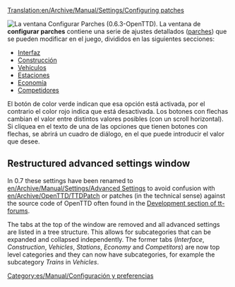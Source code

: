 [[Translation:en/Archive/Manual/Settings/Configuring patches]]
{{es/Traducción|en/Archive/Manual/Settings/Configuring patches|66}}
{{es/Aviso|La información de estas páginas se aplica a las versiones '''de la 0.3.0 a la 0.6.3'''.
:*Para '''0.7.0 y posteriores''' - Vea [[es/Archive/Manual/Settings/Opciones avanzadas|Opciones avanzadas/Es]] para obtener información de cómo cambiar la configuración.
:*Para '''0.2.0 y 0.2.1''' - Vea [[es/Configurar parches en 0.2.0|Configurar parches en 0.2.0]].}}


[[File:es/Archive/Manual/Settings/0.6.0 configurepatches interface.png|right|frame|La ventana ''Configurar Parches'' (0.6.3-OpenTTD).]]
La ventana de '''configurar parches''' contiene una serie de ajustes detallados ([[es/Community/Patches/Parches|parches]]) que se pueden modificar en el juego, divididos en las siguientes secciones:

*[[es/Configurar parches/Interfaz|Interfaz]]
*[[es/Configurar parches/Construcción|Construcción]]
*[[es/Configurar parches/Vehículos|Vehículos]]
*[[es/Configurar parches/Estaciones|Estaciones]]
*[[es/Configurar parches/Economía|Economía]]
*[[es/Configurar parches/Competidores|Competidores]]

El botón de color verde indican que esa opción está activada, por el contrario el color rojo indica que está desactivada. Los botones con flechas cambian el valor entre distintos valores posibles (con un scroll horizontal). Si cliquea en el texto de una de las opciones que tienen botones con flechas, se abrirá un cuadro de diálogo, en el que puede introducir el valor que desee.

{{es/Pendiente de traducción}}
== Restructured advanced settings window ==
In 0.7 these settings have been renamed to [[en/Archive/Manual/Settings/Advanced Settings]] to avoid confusion with [[en/Archive/OpenTTD/TTDPatch]] or patches (in the technical sense) against the source code of OpenTTD often found in the [http://www.tt-forums.net/viewforum.php?f=33 Development section of tt-forums].

The tabs at the top of the window are removed and all advanced settings are listed in a tree structure. This allows for subcategories that can be expanded and collapsed independently. The former tabs (''Interface'', ''Construction'', ''Vehicles'', ''Stations'', ''Economy'' and ''Competitors'') are now top level categories and they can now have subcategories, for example the subcategory ''Trains'' in ''Vehicles''.

[[Category:es/Manual/Configuración y preferencias]]
